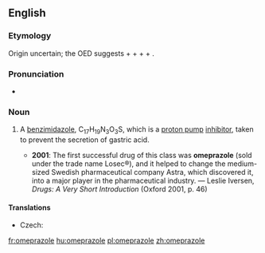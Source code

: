 ==English==
{{wikipedia}}

===Etymology===
Origin uncertain; the OED suggests {{term|oxy-|o(xy-)}} + {{term|methyl-|me(thyl-)}} + {{term|pyridine|p(y)r(idine)}} + {{term|imidazole|(imid)az(ole)}} + {{term|indole|(ind)ole}}.

===Pronunciation===
* {{IPA|/əʊˈmɛpɹəzəʊl/}}

===Noun===
{{en-noun|-}}

# {{context|pharmacology|lang=en}} A [[benzimidazole]], C<sub>17</sub>H<sub>19</sub>N<sub>3</sub>O<sub>3</sub>S, which is a [[proton pump]] [[inhibitor]], taken to prevent the secretion of gastric acid.
#* '''2001''': The first successful drug of this class was '''omeprazole''' (sold under the trade name Losec®), and it helped to change the medium-sized Swedish pharmaceutical company Astra, which discovered it, into a major player in the pharmaceutical industry. — Leslie Iversen, ''Drugs: A Very Short Introduction'' (Oxford 2001, p. 46)

====Translations====
{{trans-top|benzimidazole}}
* Czech: {{t|cs|omeprazol|m}}
{{trans-mid}}
{{trans-bottom}}

[[fr:omeprazole]]
[[hu:omeprazole]]
[[pl:omeprazole]]
[[zh:omeprazole]]
